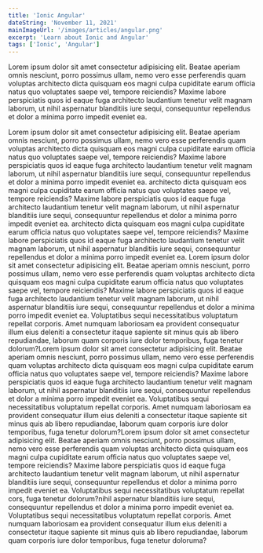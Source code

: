 ```yaml
---
title: 'Ionic Angular'
dateString: 'November 11, 2021'
mainImageUrl: '/images/articles/angular.png'
excerpt: 'Learn about Ionic and Angular'
tags: ['Ionic', 'Angular']
---
```


<BlogHeaderComponent title={title} dateString={dateString} mainImageUrl={mainImageUrl} />

<TableOfContentsComponent />

<TableOfContentsItemComponent topic="Ionic">
  <p>
    Lorem ipsum dolor sit amet consectetur adipisicing elit. Beatae aperiam omnis nesciunt, porro possimus ullam, nemo
    vero esse perferendis quam voluptas architecto dicta quisquam eos magni culpa cupiditate earum officia natus quo
    voluptates saepe vel, tempore reiciendis? Maxime labore perspiciatis quos id eaque fuga architecto laudantium
    tenetur velit magnam laborum, ut nihil aspernatur blanditiis iure sequi, consequuntur repellendus et dolor a minima
    porro impedit eveniet ea.
  </p>
</TableOfContentsItemComponent>

<TableOfContentsItemComponent topic="Angular">
  Lorem ipsum dolor sit amet consectetur adipisicing elit. Beatae aperiam omnis nesciunt, porro possimus ullam, nemo
  vero esse perferendis quam voluptas architecto dicta quisquam eos magni culpa cupiditate earum officia natus quo
  voluptates saepe vel, tempore reiciendis? Maxime labore perspiciatis quos id eaque fuga architecto laudantium tenetur
  velit magnam laborum, ut nihil aspernatur blanditiis iure sequi, consequuntur repellendus et dolor a minima porro
  impedit eveniet ea. architecto dicta quisquam eos magni culpa cupiditate earum officia natus quo voluptates saepe vel,
  tempore reiciendis? Maxime labore perspiciatis quos id eaque fuga architecto laudantium tenetur velit magnam laborum,
  ut nihil aspernatur blanditiis iure sequi, consequuntur repellendus et dolor a minima porro impedit eveniet ea.
  architecto dicta quisquam eos magni culpa cupiditate earum officia natus quo voluptates saepe vel, tempore reiciendis?
  Maxime labore perspiciatis quos id eaque fuga architecto laudantium tenetur velit magnam laborum, ut nihil aspernatur
  blanditiis iure sequi, consequuntur repellendus et dolor a minima porro impedit eveniet ea.
</TableOfContentsItemComponent>

<TableOfContentsItemComponent topic="Filler">
  Lorem ipsum dolor sit amet consectetur adipisicing elit. Beatae aperiam omnis nesciunt, porro possimus ullam, nemo
  vero esse perferendis quam voluptas architecto dicta quisquam eos magni culpa cupiditate earum officia natus quo
  voluptates saepe vel, tempore reiciendis? Maxime labore perspiciatis quos id eaque fuga architecto laudantium tenetur
  velit magnam laborum, ut nihil aspernatur blanditiis iure sequi, consequuntur repellendus et dolor a minima porro
  impedit eveniet ea. Voluptatibus sequi necessitatibus voluptatum repellat corporis. Amet numquam laboriosam ea
  provident consequatur illum eius deleniti a consectetur itaque sapiente sit minus quis ab libero repudiandae, laborum
  quam corporis iure dolor temporibus, fuga tenetur dolorum?Lorem ipsum dolor sit amet consectetur adipisicing elit.
  Beatae aperiam omnis nesciunt, porro possimus ullam, nemo vero esse perferendis quam voluptas architecto dicta
  quisquam eos magni culpa cupiditate earum officia natus quo voluptates saepe vel, tempore reiciendis? Maxime labore
  perspiciatis quos id eaque fuga architecto laudantium tenetur velit magnam laborum, ut nihil aspernatur blanditiis
  iure sequi, consequuntur repellendus et dolor a minima porro impedit eveniet ea. Voluptatibus sequi necessitatibus
  voluptatum repellat corporis. Amet numquam laboriosam ea provident consequatur illum eius deleniti a consectetur
  itaque sapiente sit minus quis ab libero repudiandae, laborum quam corporis iure dolor temporibus, fuga tenetur
  dolorum?Lorem ipsum dolor sit amet consectetur adipisicing elit. Beatae aperiam omnis nesciunt, porro possimus ullam,
  nemo vero esse perferendis quam voluptas architecto dicta quisquam eos magni culpa cupiditate earum officia natus quo
  voluptates saepe vel, tempore reiciendis? Maxime labore perspiciatis quos id eaque fuga architecto laudantium tenetur
  velit magnam laborum, ut nihil aspernatur blanditiis iure sequi, consequuntur repellendus et dolor a minima porro
  impedit eveniet ea. Voluptatibus sequi necessitatibus voluptatum repellat cors, fuga tenetur dolorum?nihil aspernatur
  blanditiis iure sequi, consequuntur repellendus et dolor a minima porro impedit eveniet ea. Voluptatibus sequi
  necessitatibus voluptatum repellat corporis. Amet numquam laboriosam ea provident consequatur illum eius deleniti a
  consectetur itaque sapiente sit minus quis ab libero repudiandae, laborum quam corporis iure dolor temporibus, fuga
  tenetur doloruma?
</TableOfContentsItemComponent>
